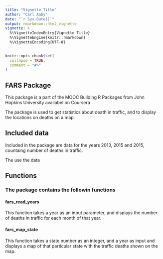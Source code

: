 ```yaml
---
title: "Vignette Title"
author: "Carl Aaby"
date: "`r Sys.Date()`"
output: rmarkdown::html_vignette
vignette: >
  %\VignetteIndexEntry{Vignette Title}
  %\VignetteEngine{knitr::rmarkdown}
  %\VignetteEncoding{UTF-8}
---
```


```r
knitr::opts_chunk$set(
  collapse = TRUE,
  comment = "#>"
)
```

## FARS Package

This package is a part of the MOOC Building R Packages from John Hopkins University availabel on Coursera

The package is used to get statistics about death in traffic, and to display the locations on deaths on a map.

## Included data
Included in the package are data for the years 2013, 2015 and 2015, countaing number of deaths in traffic.

The use the data

## Functions

### The package contains the followin functions

#### fars_read_years
This function takes a year as an input parameter, and displays the number of deaths in traffic for each month of that year.

#### fars_map_state
This function takes a state number as an integer, and a year as input and displays a map of that particular state with the traffic deaths shown on the map.
